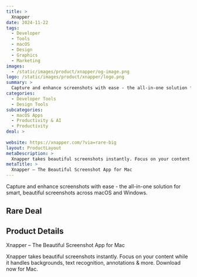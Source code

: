 ```yaml
---
title: >
  Xnapper
date: 2024-11-22
tags:
  - Developer
  - Tools
  - macOS
  - Design
  - Graphics
  - Marketing
images:
  - /static/images/product/xnapper/og-image.png
logo: /static/images/product/xnapper/logo.png
summary: >
  Capture and enhance screenshots with ease - the all-in-one solution for smart, beautiful screenshots across macOS and Windows.
categories:
  - Developer Tools
  - Design Tools
subcategories:
  - macOS Apps
  - Productivity & AI
  - Productivity
deal: >
  
website: https://xnapper.com/?via=rare-big
layout: ProductLayout
metaDescription: >
  Xnapper takes beautiful screenshots instantly. Focus on your content while it handles backgrounds, text recognition, annotations & more. Download now for Mac.
metaTitle: >
  Xnapper – The Beautiful Screenshot App for Mac
---
```

Capture and enhance screenshots with ease - the all-in-one solution for smart, beautiful screenshots across macOS and Windows.

## Rare Deal



## Product Details
Xnapper – The Beautiful Screenshot App for Mac

Xnapper takes beautiful screenshots instantly. Focus on your content while it handles backgrounds, text recognition, annotations & more. Download now for Mac.
